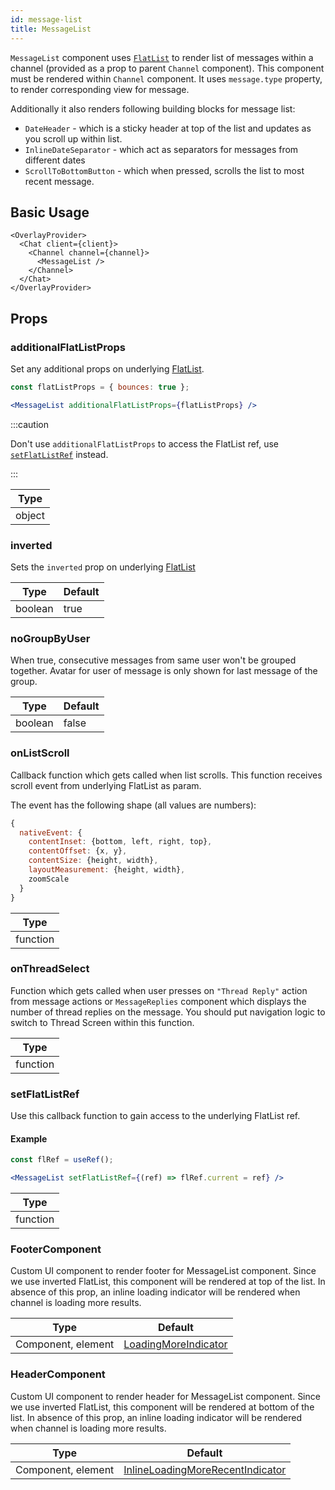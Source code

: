 ```yaml
---
id: message-list
title: MessageList
---
```


`MessageList` component uses [`FlatList`](https://reactnative.dev/docs/flatlist) to render list of messages within a channel (provided as a prop to parent `Channel` component).
This component must be rendered within `Channel` component. It uses `message.type` property, to render corresponding view for message.

Additionally it also renders following building blocks for message list:

- `DateHeader` - which is a sticky header at top of the list and updates as you scroll up within list.
- `InlineDateSeparator` - which act as separators for messages from different dates
- `ScrollToBottomButton` - which when pressed, scrolls the list to most recent message.

## Basic Usage

```tsx
<OverlayProvider>
  <Chat client={client}>
    <Channel channel={channel}>
      <MessageList />
    </Channel>
  </Chat>
</OverlayProvider>
```

## Props

### additionalFlatListProps

Set any additional props on underlying [FlatList](https://reactnative.dev/docs/flatlist#props).

```jsx
const flatListProps = { bounces: true };

<MessageList additionalFlatListProps={flatListProps} />
```

:::caution

Don't use `additionalFlatListProps` to access the FlatList ref, use [`setFlatListRef`](#setflatlistref) instead.

:::

| Type |
| - |
| object |

### inverted

Sets the `inverted` prop on underlying [FlatList](https://reactnative.dev/docs/flatlist#inverted)

| Type | Default |
| - | - |
| boolean | true |

### noGroupByUser

When true, consecutive messages from same user won't be grouped together. Avatar for user of message is only shown for last message of the group.

| Type | Default |
| - | - |
| boolean | false |

### onListScroll

Callback function which gets called when list scrolls. This function receives scroll event from underlying FlatList as param.

The event has the following shape (all values are numbers):

```js
{
  nativeEvent: {
    contentInset: {bottom, left, right, top},
    contentOffset: {x, y},
    contentSize: {height, width},
    layoutMeasurement: {height, width},
    zoomScale
  }
}
```

| Type |
| - |
| function |

### onThreadSelect

Function which gets called when user presses on `"Thread Reply"` action from message actions or `MessageReplies` component which displays the number of thread replies on the message.
You should put navigation logic to switch to Thread Screen within this function.

| Type |
| - |
| function |

### setFlatListRef

Use this callback function to gain access to the underlying FlatList ref.

#### Example

```jsx
const flRef = useRef();

<MessageList setFlatListRef={(ref) => flRef.current = ref} />
```

| Type |
| - |
| function |

<!-- ### threadList

Boolean whether or not the Messages in the MessageList are part of a Thread.

| Type |
| - |
| function | -->

### FooterComponent

Custom UI component to render footer for MessageList component. Since we use inverted FlatList, this component will be rendered at top of the list.
In absence of this prop, an inline loading indicator will be rendered when channel is loading more results.

<!-- TODO: Change to new docs -->
| Type               | Default      |
| ------------------ | ------------ |
| Component, element | [LoadingMoreIndicator](#) |

### HeaderComponent

Custom UI component to render header for MessageList component. Since we use inverted FlatList, this component will be rendered at bottom of the list.
In absence of this prop, an inline loading indicator will be rendered when channel is loading more results.

<!-- TODO: Change to new docs -->
| Type               | Default      |
| ------------------ | ------------ |
| Component, element | [InlineLoadingMoreRecentIndicator](#) |

